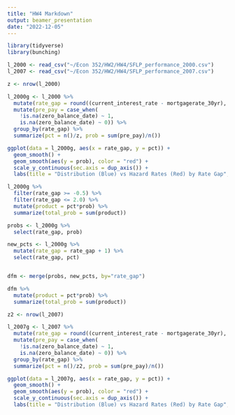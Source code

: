 ```yaml
---
title: "HW4 Markdown"
output: beamer_presentation
date: "2022-12-05"
---
```


```r
library(tidyverse)
library(bunching)
```


```r
l_2000 <- read_csv("~/Econ 352/HW2/HW4/SFLP_performance_2000.csv")
l_2007 <- read_csv("~/Econ 352/HW2/HW4/SFLP_performance_2007.csv")
```


```r
z <- nrow(l_2000)

l_2000g <- l_2000 %>%
  mutate(rate_gap = round((current_interest_rate - mortgagerate_30yr), 1)) %>%
  mutate(pre_pay = case_when(
    !is.na(zero_balance_date) ~ 1,
    is.na(zero_balance_date) ~ 0)) %>%
  group_by(rate_gap) %>%
  summarize(pct = n()/z, prob = sum(pre_pay)/n())
```

```r
ggplot(data = l_2000g, aes(x = rate_gap, y = pct)) +
  geom_smooth() + 
  geom_smooth(aes(y = prob), color = "red") +
  scale_y_continuous(sec.axis = dup_axis()) +
  labs(title = "Distribution (Blue) vs Hazard Rates (Red) by Rate Gap", x = "Rate Gap", y = "Percentage of Loans")
```
```r
l_2000g %>%
  filter(rate_gap >= -0.5) %>% 
  filter(rate_gap <= 2.0) %>% 
  mutate(product = pct*prob) %>%
  summarize(total_prob = sum(product))

```
```r
probs <- l_2000g %>%
  select(rate_gap, prob)

new_pcts <- l_2000g %>%
  mutate(rate_gap = rate_gap + 1) %>%
  select(rate_gap, pct)


dfm <- merge(probs, new_pcts, by="rate_gap")

dfm %>%
  mutate(product = pct*prob) %>%
  summarize(total_prob = sum(product))

```


```r
z2 <- nrow(l_2007)

l_2007g <- l_2007 %>%
  mutate(rate_gap = round((current_interest_rate - mortgagerate_30yr), 1)) %>%
  mutate(pre_pay = case_when(
    !is.na(zero_balance_date) ~ 1,
    is.na(zero_balance_date) ~ 0)) %>%
  group_by(rate_gap) %>%
  summarize(pct = n()/z2, prob = sum(pre_pay)/n())
```

```r
ggplot(data = l_2007g, aes(x = rate_gap, y = pct)) +
  geom_smooth() + 
  geom_smooth(aes(y = prob), color = "red") +
  scale_y_continuous(sec.axis = dup_axis()) +
  labs(title = "Distribution (Blue) vs Hazard Rates (Red) by Rate Gap", x = "Rate Gap", y = "Percentage of Loans")
```



